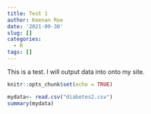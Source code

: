 ```yaml
---
title: Test 1
author: Keenan Roe
date: '2021-09-30'
slug: []
categories:
  - R
tags: []
---
```


This is a test. I will output data into onto my site.

```r
knitr::opts_chunk$set(echo = TRUE)
```

```r

mydata<- read.csv("diabetes2.csv")
summary(mydata)


```






